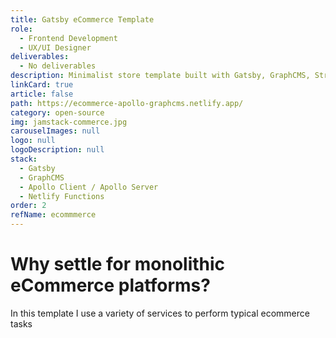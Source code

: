 ```yaml
---
title: Gatsby eCommerce Template
role:
  - Frontend Development
  - UX/UI Designer
deliverables:
  - No deliverables
description: Minimalist store template built with Gatsby, GraphCMS, Stripe and Netlify Functions.
linkCard: true
article: false
path: https://ecommerce-apollo-graphcms.netlify.app/
category: open-source
img: jamstack-commerce.jpg
carouselImages: null
logo: null
logoDescription: null
stack:
  - Gatsby
  - GraphCMS
  - Apollo Client / Apollo Server
  - Netlify Functions
order: 2
refName: ecommmerce
---
```


# Why settle for monolithic eCommerce platforms?

In this template I use a variety of services to perform typical ecommerce tasks
